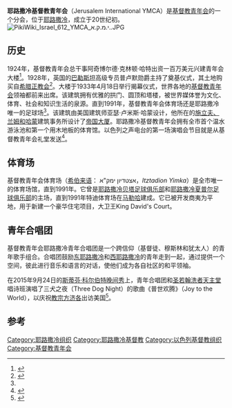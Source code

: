 '''耶路撒冷基督教青年会'''（Jerusalem International YMCA）是[[基督教青年会|基督教青年会]]的一个分会，位于[[耶路撒冷|耶路撒冷]]，成立于20世纪初。
[[File:PikiWiki_Israel_612_YMCA_י.מ.ק.א..JPG|thumb]]
==历史==
1924年，基督教青年会总干事阿奇博尔德·克林顿·哈特出资一百万美元兴建青年会大楼<ref>{{Cite web|title = YMCA INTERNATIONAL WORK IN PALESTINE AND ISRAEL: An Inventory of Its Records|url = http://special.lib.umn.edu/findaid/html/ymca/yusa0009x2x2.phtml|website = Kautz Family YMCA Archives|access-date = 2016-02-10|publication-place = University of Minnesota|archive-date = 2016-03-04|archive-url = https://web.archive.org/web/20160304001233/http://special.lib.umn.edu/findaid/html/ymca/yusa0009x2x2.phtml|dead-url = no}}</ref>。1928年，英国的[[巴勒斯坦託管地|巴勒斯坦]]高级专员普卢默勋爵主持了奠基仪式，其土地购买自[[希腊正教会|希腊正教会]]<ref name="ymcahis">{{Cite web |url=http://www.jerusalemymca.org/ENG/History/History.html |title=YMCA history |access-date=2016-02-14 |archive-url=https://web.archive.org/web/20200214022505/http://www.jerusalemymca.org/ENG/History/History.html |archive-date=2020-02-14 |dead-url=yes }}</ref>。大楼于1933年4月18日举行揭幕仪式，世界各地的[[基督教青年会|基督教青年会]]领袖都前来出席。该建筑拥有优雅的拱门、圆顶和塔楼，被世界媒体誉为文化、体育、社会和​​知识生活的泉源。直到1991年，基督教青年会体育场还是耶路撒冷唯一的足球场<ref name="ymcahis" />。该建筑由美国建筑师亚瑟·卢米斯·哈蒙设计，他所在的[[施立夫、兰姆和哈蒙|施立夫、兰姆和哈蒙]]建筑事务所设计了[[帝国大厦|帝国大厦]]。耶路撒冷基督教青年会拥有全市首个温水游泳池和第一个用木地板的体育馆。以色列之声电台的第一场演唱会节目就是从基督教青年会礼堂发送<ref>{{Cite web |url=http://tourguides0607.blogspot.co.il/2011/03/jerusalem-international-ymca-history-by.html |title=History: Jerusalem International YMCA |accessdate=2016-02-14 |archive-date=2017-12-02 |archive-url=https://web.archive.org/web/20171202053317/http://tourguides0607.blogspot.co.il/2011/03/jerusalem-international-ymca-history-by.html |dead-url=no }}</ref>。

==体育场==
{{Infobox stadium
| stadium_name      = 基督教青年会体育场<br />אצטדיון ימק"א
| nickname          = “沙盒”
| image             = [[File:The_first_soccer_match_on_the_Y.M.C.A._athletic_field_in_Jerusalem._1_April_1933._D637-002.jpg|250px]]
| location          = [[耶路撒冷|耶路撒冷]]
| broke_ground      = 1928
| opened            = 1933
| demolished        = 2006年
| owner             = [[基督教青年会|基督教青年会]]
| operator          = [[基督教青年会|基督教青年会]]
| surface           = 草
| tenants           = [[耶路撒冷贝塔足球俱乐部|耶路撒冷贝塔足球俱乐部]] (1960年代-1991)<br />[[耶路撒冷夏普尔足球会|耶路撒冷夏普尔足球俱乐部]] (1980年代-1991)
| seating_capacity  = 6000
}}
基督教青年会体育场（[[希伯来语|希伯来语]]： אצטדיון ימק"א，''Itztadion Yimka''）是全市唯一的体育场馆，直到1991年。它曾是[[耶路撒冷贝塔足球俱乐部|耶路撒冷贝塔足球俱乐部]]和[[耶路撒冷夏普尔足球会|耶路撒冷夏普尔足球俱乐部]]的主场，直到1991年特迪体育场在[[马勒哈|马勒哈]]建成。它已被开发商夷为平地，用于新建一个豪华住宅项目，大卫王King David's Court。

==青年合唱团==
基督教青年会耶路撒冷青年合唱团是一个跨信仰（基督徒、穆斯林和犹太人）的青年歌手组合。合唱团鼓励[[东耶路撒冷|东耶路撒冷]]和[[西耶路撒冷|西耶路撒冷]]的青年走到一起，通过提供一个空间，彼此进行音乐和语言的对话，使他们成为各自社区的和平领袖。

在2015年9月24日的[[斯蒂芬·科尔伯特晚间秀|斯蒂芬·科尔伯特晚间秀]]上，青年合唱团和[[圣若翰洗者天主堂|圣若翰洗者天主堂]]唱诗班演唱了三犬之夜（Three Dog Night）的歌曲《普世欢腾》（Joy to the World），以庆祝[[教宗方济各|教宗方济各]]出访美国<ref>{{cite web |url=http://www.salon.com/2015/09/28/good_luck_trevor_noah_stephen_colbert_just_raised_the_bar_very_very_high/ |title=Good luck, Trevor Noah: Stephen Colbert just raised the bar very, very high |last=Dreier |first=Peter |date=28 September 2015 |website=[[Salon.com|Salon.com]] |access-date=29 September 2015 |archive-date=2021-04-11 |archive-url=https://web.archive.org/web/20210411085211/https://www.salon.com/2015/09/28/good_luck_trevor_noah_stephen_colbert_just_raised_the_bar_very_very_high/ |dead-url=no }}</ref>。

==参考==
{{reflist}}

{{coord|31|46|27.03|N|35|13|16.83|E|display=title}}
{{commons category|Jerusalem International YMCA}}

[[Category:耶路撒冷组织|Category:耶路撒冷组织]]
[[Category:耶路撒冷基督教|Category:耶路撒冷基督教]]
[[Category:以色列基督教组织|Category:以色列基督教组织]]
[[Category:基督教青年会|Category:基督教青年会]]